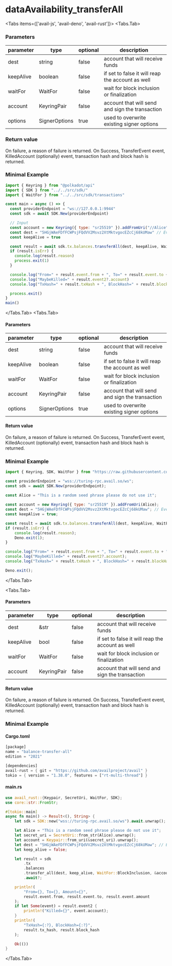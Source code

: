 
# dataAvailability_transferAll

<Tabs items={['avail-js', 'avail-deno', 'avail-rust']}>
<Tabs.Tab>

### Parameters

| parameter | type          | optional | description                                      |
| --------- | ------------- | -------- | ------------------------------------------------ |
| dest      | string        | false    | account that will receive funds                  |
| keepAlive | boolean       | false    | if set to false it will reap the account as well |
| waitFor   | WaitFor       | false    | wait for block inclusion or finalization         |
| account   | KeyringPair   | false    | account that will send and sign the transaction  |
| options   | SignerOptions | true     | used to overwrite existing signer options        |

### Return value

On failure, a reason of failure is returned. On Success, TransferEvent event, KilledAccount (optionally) event, transaction hash and block
hash is returned.

### Minimal Example

```js
import { Keyring } from "@polkadot/api"
import { SDK } from "../../src/sdk/"
import { WaitFor } from "../../src/sdk/transactions"

const main = async () => {
  const providerEndpoint = "ws://127.0.0.1:9944"
  const sdk = await SDK.New(providerEndpoint)

  // Input
  const account = new Keyring({ type: "sr25519" }).addFromUri("//Alice")
  const dest = "5HGjWAeFDfFCWPsjFQdVV2Msvz2XtMktvgocEZcCj68kUMaw" // Eve
  const keepAlive = true

  const result = await sdk.tx.balances.transferAll(dest, keepAlive, WaitFor.BlockInclusion, account)
  if (result.isErr) {
    console.log(result.reason)
    process.exit(1)
  }

  console.log("From=" + result.event.from + ", To=" + result.event.to + ", Amount=" + result.event.amount)
  console.log("MaybeKilled=" + result.event2?.account)
  console.log("TxHash=" + result.txHash + ", BlockHash=" + result.blockHash)

  process.exit()
}
main()
```

</Tabs.Tab>
<Tabs.Tab>

#### Parameters

| parameter | type          | optional | description                                      |
| --------- | ------------- | -------- | ------------------------------------------------ |
| dest      | string        | false    | account that will receive funds                  |
| keepAlive | boolean       | false    | if set to false it will reap the account as well |
| waitFor   | WaitFor       | false    | wait for block inclusion or finalization         |
| account   | KeyringPair   | false    | account that will send and sign the transaction  |
| options   | SignerOptions | true     | used to overwrite existing signer options        |

#### Return value

On failure, a reason of failure is returned. On Success, TransferEvent event, KilledAccount (optionally) event, transaction hash and block
hash is returned.

### Minimal Example

```js
import { Keyring, SDK, WaitFor } from "https://raw.githubusercontent.com/availproject/avail/main/avail-deno/src/sdk.ts";

const providerEndpoint = "wss://turing-rpc.avail.so/ws";
const sdk = await SDK.New(providerEndpoint);

const Alice = "This is a random seed phrase please do not use it";
 
const account = new Keyring({ type: "sr25519" }).addFromUri(Alice);
const dest = "5HGjWAeFDfFCWPsjFQdVV2Msvz2XtMktvgocEZcCj68kUMaw"; // Eve
const keepAlive = true;

const result = await sdk.tx.balances.transferAll(dest, keepAlive, WaitFor.BlockInclusion, account);
if (result.isErr) {
	console.log(result.reason);
	Deno.exit(1);
}

console.log("From=" + result.event.from + ", To=" + result.event.to + ", Amount=" + result.event.amount);
console.log("MaybeKilled=" + result.event2?.account);
console.log("TxHash=" + result.txHash + ", BlockHash=" + result.blockHash);

Deno.exit();
```

</Tabs.Tab>

<Tabs.Tab>

#### Parameters

| parameter | type        | optional | description                                      |
| --------- | ----------- | -------- | ------------------------------------------------ |
| dest      | &str        | false    | account that will receive funds                  |
| keepAlive | bool        | false    | if set to false it will reap the account as well |
| waitFor   | WaitFor     | false    | wait for block inclusion or finalization         |
| account   | KeyringPair | false    | account that will send and sign the transaction  |

#### Return value

On failure, a reason of failure is returned. On Success, TransferEvent event, KilledAccount (optionally) event, transaction hash and block
hash is returned.

### Minimal Example

#### Cargo.toml

```rust
[package]
name = "balance-transfer-all"
edition = "2021"

[dependencies]
avail-rust = { git = "https://github.com/availproject/avail" }
tokio = { version = "1.38.0", features = ["rt-multi-thread"] }
```

#### main.rs

```rust
use avail_rust::{Keypair, SecretUri, WaitFor, SDK};
use core::str::FromStr;

#[tokio::main]
async fn main() -> Result<(), String> {
	let sdk = SDK::new("wss://turing-rpc.avail.so/ws").await.unwrap();

	let Alice = "This is a random seed phrase please do not use it";
	let secret_uri = SecretUri::from_str(Alice).unwrap();
	let account = Keypair::from_uri(&secret_uri).unwrap();
	let dest = "5HGjWAeFDfFCWPsjFQdVV2Msvz2XtMktvgocEZcCj68kUMaw"; // Eve
	let keep_alive = false;

	let result = sdk
		.tx
		.balances
		.transfer_all(dest, keep_alive, WaitFor::BlockInclusion, &account)
		.await?;

	println!(
		"From={}, To={}, Amount={}",
		result.event.from, result.event.to, result.event.amount
	);
	if let Some(event) = result.event2 {
		println!("Killed={}", event.account);
	}
	println!(
		"TxHash={:?}, BlockHash={:?}",
		result.tx_hash, result.block_hash
	);

	Ok(())
}
```

</Tabs.Tab>
</Tabs>